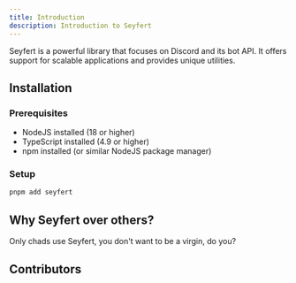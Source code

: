 ```yaml
---
title: Introduction
description: Introduction to Seyfert
---
```

  
Seyfert is a powerful library that focuses on Discord and its bot API. It offers support for scalable applications and provides unique utilities.

## Installation

### Prerequisites

- NodeJS installed (18 or higher)
- TypeScript installed (4.9 or higher)
- npm installed (or similar NodeJS package manager)

### Setup

```bash copy title="Installing..."
pnpm add seyfert
```


## Why Seyfert over others?

Only chads use Seyfert, you don't want to be a virgin, do you?

## Contributors

<Contributors label='Contributions' />